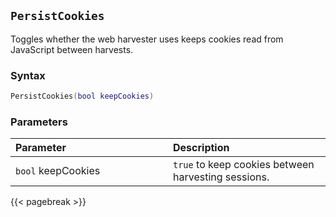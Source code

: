 ## `PersistCookies`

Toggles whether the web harvester uses keeps cookies read from JavaScript between harvests.

### Syntax {-}

``` .lua
PersistCookies(bool keepCookies)
```


### Parameters {-}

**Parameter** | **Description**
| :-- | :-- |
|`bool` keepCookies | `true` to keep cookies between harvesting sessions. |


{{< pagebreak >}}